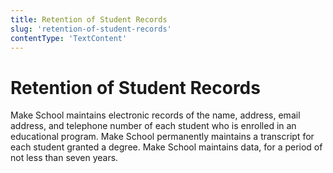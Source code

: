 ```yaml
---
title: Retention of Student Records
slug: 'retention-of-student-records'
contentType: 'TextContent'
---
```


# Retention of Student Records

Make School maintains electronic records of the name, address, email address, and telephone number
of each student who is enrolled in an educational program. Make School permanently maintains a
transcript for each student granted a degree. Make School maintains data, for a period of not less
than seven years.